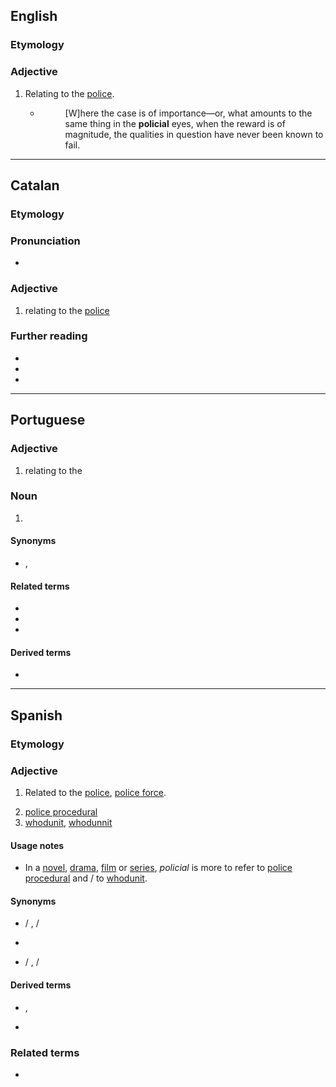 ==English==

===Etymology===
{{suffix|en|police|ial}}

===Adjective===
{{en-adj|-}}

# {{lb|en|archaic}} Relating to the [[police]].
#* {{rfdatek|en|Edgar Allan Poe}}
#*: [W]here the case is of importance—or, what amounts to the same thing in the '''policial''' eyes, when the reward is of magnitude, the qualities in question have never been known to fail.

----

==Catalan==

===Etymology===
{{af|ca|policia|-al}}

===Pronunciation===
* {{ca-IPA}}

===Adjective===
{{ca-adj|mf}}

# relating to the [[police]]
#: {{syn|ca|policíac}}

===Further reading===
* {{R:IEC2}}
* {{R:GDLC}}
* {{R:DNV}}

----

==Portuguese==

===Adjective===
{{pt-adj|policia|l}}

# relating to the {{l|en|police}}

===Noun===
{{pt-noun|m-f}}

# {{l|en|police officer}}

====Synonyms====
* {{l|pt|polícia}}, {{l|pt|guarda}}

====Related terms====
* {{l|pt|polícia}}
* {{l|pt|policiamento}}
* {{l|pt|policiar}}

====Derived terms====
* {{l|pt|parapolicial}}

----

==Spanish==
===Etymology===
{{suffix|es|policía|al}}

===Adjective===
{{es-adj|pl=policiales}}

# {{lb|es|Spain}} Related to the [[police]], [[police force]].
# [[police procedural]]
# [[whodunit]], [[whodunnit]] {{q|UK}}

====Usage notes====
*In a [[novel]], [[drama]], [[film]] or [[series]], ''policial'' is more to refer to [[police procedural]] and {{m|es|policiaco}}/{{m|es|policíaco}} to [[whodunit]].

====Synonyms====
* {{sense|police}} {{l|es|policíaco|g=m}} / {{l|es|policíaca|g=f}}, {{l|es|policiaco|g=m}} / {{l|es|policiaca|g=f}}
* {{sense|police procedural}} {{l|es|de policías}}
* {{sense|whodunit}} {{l|es|policíaco|g=m}} / {{l|es|policíaca|g=f}}, {{l|es|policiaco|g=m}} / {{l|es|policiaca|g=f}}

====Derived terms====
* {{sense|whodunit}} {{l|es|novela policiaca|g=f}}, {{l|es|serie de televisión policíaca|g=f}}
* {{l|es|parapolicial}}

===Related terms===
* {{l|es|policía|g=f}}